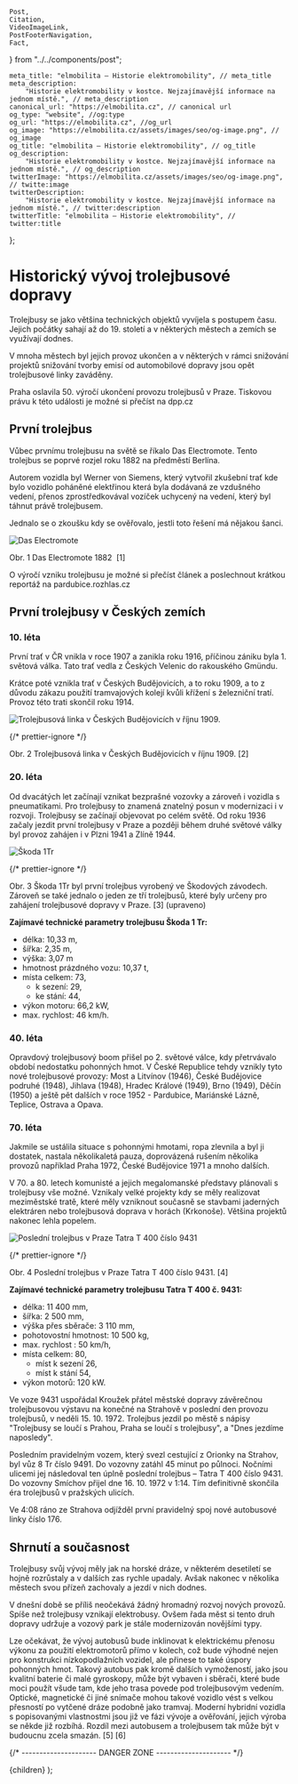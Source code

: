 	Post,
	Citation,
	VideoImageLink,
	PostFooterNavigation,
	Fact,
} from "../../components/post";


	meta_title: "elmobilita – Historie elektromobility", // meta_title
	meta_description:
		"Historie elektromobility v kostce. Nejzajímavější informace na jednom místě.", // meta_description
	canonical_url: "https://elmobilita.cz", // canonical url
	og_type: "website", //og:type
	og_url: "https://elmobilita.cz", //og_url
	og_image: "https://elmobilita.cz/assets/images/seo/og-image.png", // og_image
	og_title: "elmobilita – Historie elektromobility", // og_title
	og_description:
		"Historie elektromobility v kostce. Nejzajímavější informace na jednom místě.", // og_description
	twitterImage: "https://elmobilita.cz/assets/images/seo/og-image.png", // twitte:image
	twitterDescription:
		"Historie elektromobility v kostce. Nejzajímavější informace na jednom místě.", // twitter:description
	twitterTitle: "elmobilita – Historie elektromobility", // twitter:title
};

# Historický vývoj trolejbusové dopravy

Trolejbusy se jako většina technických objektů vyvíjela s postupem času. Jejich počátky sahají až do 19. století a v některých městech a zemích se využívají dodnes.

V mnoha městech byl jejich provoz ukončen a v některých v rámci snižování projektů snižování tvorby emisí od automobilové dopravy jsou opět trolejbusové linky zaváděny.

<Fact header="Zajímavost" color="primary" description="Praha">
	Praha oslavila 50. výročí ukončení provozu trolejbusů v Praze. Tiskovou právu
	k této události je možné si přečíst na <Link href="https://www.dpp.cz/spolecnost/pro-media/tiskove-zpravy/detail/278_1897-dpp-k-50-vyroci-ukonceni-provozu-trolejbusu-v-praze-zprovozni-novou-trolejbusovou-trat-letnany-cakovice"><a target="_blank" rel="external">dpp.cz</a></Link>

</Fact>

## První trolejbus

Vůbec prvnímu trolejbusu na světě se říkalo Das Electromote. Tento trolejbus se poprvé rozjel roku 1882 na předměstí Berlína.

Autorem vozidla byl Werner von Siemens, který vytvořil zkušební trať kde bylo vozidlo poháněné elektřinou která byla dodávaná ze vzdušného vedení, přenos zprostředkovával vozíček uchycený na vedení, který byl táhnut právě trolejbusem.

Jednalo se o zkoušku kdy se ověřovalo, jestli toto řešení má nějakou šanci.

![Das Electromote](/assets/images/trolejbus/trolejbus-rozhlas.webp)

<figcaption>
	Obr. 1 Das Electromote 1882&nbsp;
	<Citation href="/trolejbus/zdroje#rozhlas-electromote">[1]</Citation>
</figcaption>

O výročí vzniku trolejbusu je možné si přečíst článek a poslechnout krátkou reportáž na <Link href="https://pardubice.rozhlas.cz/trolejbus-je-na-svete-135-let-6033543"><a target="_blank" rel="external">pardubice.rozhlas.cz</a></Link>

## První trolejbusy v Českých zemích

### 10. léta

První trať v ČR vnikla v roce 1907 a zanikla roku 1916, příčinou zániku byla 1. světová válka. Tato trať vedla z Českých Velenic do rakouského Gmündu.

Krátce poté vznikla trať v Českých Budějovicích, a to roku 1909, a to z důvodu zákazu použití tramvajových kolejí kvůli křížení s železniční tratí. Provoz této trati skončil roku 1914.

![Trolejbusová linka v Českých Budějovicích v říjnu 1909.](/assets/images/trolejbus/cb-trolejbus.webp)

{/* prettier-ignore */}
<figcaption>
	Obr. 2 Trolejbusová linka v Českých Budějovicích v říjnu 1909.&nbsp;<Citation href="/trolejbus/zdroje#trolejbus-je-na-svete-135-let">[2]</Citation>
</figcaption>

### 20. léta

Od dvacátých let začínají vznikat bezprašné vozovky a zároveň i vozidla s pneumatikami. Pro trolejbusy to znamená znatelný posun v modernizaci i v rozvoji. Trolejbusy se začínají objevovat po celém světě. Od roku 1936 začaly jezdit první trolejbusy v Praze a později během druhé světové války byl provoz zahájen i v Plzni 1941 a Zlíně 1944.

![Škoda 1Tr](/assets/images/trolejbus/skoda-1tr.webp)

{/* prettier-ignore */}
<figcaption>
	Obr. 3 Škoda 1Tr byl první trolejbus vyrobený ve Škodových závodech. Zároveň se také jednalo o jeden ze tří trolejbusů, které byly určeny pro zahájení trolejbusové dopravy v Praze.&nbsp;<Citation href="/trolejbus/zdroje#skoda-1tr">[3]</Citation>&nbsp;(upraveno)
</figcaption>

**Zajímavé technické parametry trolejbusu Škoda 1 Tr:**

- délka: 10,33 m,
- šířka: 2,35 m,
- výška: 3,07 m
- hmotnost prázdného vozu: 10,37 t,
- místa celkem: 73,
  - k sezení: 29,
  - ke stání: 44,
- výkon motoru: 66,2 kW,
- max. rychlost: 46 km/h.

### 40. léta

Opravdový trolejbusový boom přišel po 2. světové válce, kdy přetrvávalo období nedostatku pohonných hmot. V České Republice tehdy vznikly tyto nové trolejbusové provozy: Most a Litvínov (1946), České Budějovice podruhé (1948), Jihlava (1948), Hradec Králové (1949), Brno (1949), Děčín (1950) a ještě pět dalších v roce 1952 - Pardubice, Mariánské Lázně, Teplice, Ostrava a Opava.

### 70. léta

Jakmile se ustálila situace s pohonnými hmotami, ropa zlevnila a byl ji dostatek, nastala několikaletá pauza, doprovázená rušením několika provozů například Praha 1972, České Budějovice 1971 a mnoho dalších.

V 70. a 80. letech komunisté a jejich megalomanské představy plánovali s trolejbusy vše možné. Vznikaly velké projekty kdy se měly realizovat meziměstské tratě, které měly vzniknout současně se stavbami jaderných elektráren nebo trolejbusová doprava v horách (Krkonoše). Většina projektů nakonec lehla popelem.

![Poslední trolejbus v Praze Tatra T 400 číslo 9431](/assets/images/trolejbus/tatra-t-400.webp)

{/* prettier-ignore */}
<figcaption>
	Obr. 4 Poslední trolejbus v Praze Tatra T 400 číslo 9431.&nbsp;<Citation href="/trolejbus/zdroje#tatra-t-400">[4]</Citation>&nbsp;
</figcaption>

**Zajímavé technické parametry trolejbusu Tatra T 400 č. 9431:**

- délka: 11 400 mm,
- šířka: 2 500 mm,
- výška přes sběrače: 3 110 mm,
- pohotovostní hmotnost: 10 500 kg,
- max. rychlost : 50 km/h,
- místa celkem: 80,
  - míst k sezení 26,
  - míst k stání 54,
- výkon motorů: 120 kW.

Ve voze 9431 uspořádal Kroužek přátel městské dopravy závěrečnou trolejbusovou výstavu na konečné na Strahově v poslední den provozu trolejbusů, v neděli 15. 10. 1972. Trolejbus jezdil po městě s nápisy "Trolejbusy se loučí s Prahou, Praha se loučí s trolejbusy", a "Dnes jezdíme naposledy".

Posledním pravidelným vozem, který svezl cestující z Orionky na Strahov, byl vůz 8 Tr číslo 9491. Do vozovny zatáhl 45 minut po půlnoci. Nočními ulicemi jej následoval ten úplně poslední trolejbus – Tatra T 400 číslo 9431. Do vozovny Smíchov přijel dne 16. 10. 1972 v 1:14. Tím definitivně skončila éra trolejbusů v pražských ulicích.

Ve 4:08 ráno ze Strahova odjížděl první pravidelný spoj nové autobusové linky číslo 176.

## Shrnutí a současnost

Trolejbusy svůj vývoj měly jak na horské dráze, v některém desetiletí se hojně rozrůstaly a v dalších zas rychle upadaly. Avšak nakonec v několika městech svou přízeň zachovaly a jezdí v nich dodnes.

V dnešní době se příliš neočekává žádný hromadný rozvoj nových provozů. Spíše než trolejbusy vznikají elektrobusy. Ovšem řada měst si tento druh dopravy udržuje a vozový park je stále modernizován novějšími typy.

Lze očekávat, že vývoj autobusů bude inklinovat k elektrickému přenosu výkonu za použití elektromotorů přímo v kolech, což bude výhodné nejen pro konstrukci nízkopodlažních vozidel, ale přinese to také úspory pohonných hmot. Takový autobus pak kromě dalších vymožeností, jako jsou kvalitní baterie či malé gyroskopy, může být vybaven i sběrači, které bude moci použít všude tam, kde jeho trasa povede pod trolejbusovým vedením. Optické, magnetické či jiné snímače mohou takové vozidlo vést s velkou přesností po vytčené dráze podobně jako tramvaj. Moderní hybridní vozidla s popisovanými vlastnostmi jsou již ve fázi vývoje a ověřování, jejich výroba se někde již rozbíhá. Rozdíl mezi autobusem a trolejbusem tak může být v budoucnu zcela smazán.&nbsp;<Citation href="/trolejbus/zdroje#dejiny-trolejbusu-v-kostce">[5]</Citation>&nbsp;<Citation href="/trolejbus/zdroje#strucna-historie-trolejbusu">[6]</Citation>

<PostFooterNavigation
	hrefPrevious="/trolejbus/kapitoly"
	hrefNext="/trolejbus/"
	next="Následující"
	previous="Předchozí"
	previousEnabled="true"
	nextEnabled="true"
/>
{/* --------------------- DANGER ZONE --------------------- */}

<DefaultLayout metaData={metaData}>
	<MDXProvider
		components={{
			h2: H2,
			h3: H3,
			h4: H4,
			h6: H5,
			h5: H6,
		}}
	>
		<Post>{children}</Post>
	</MDXProvider>
</DefaultLayout>
);
